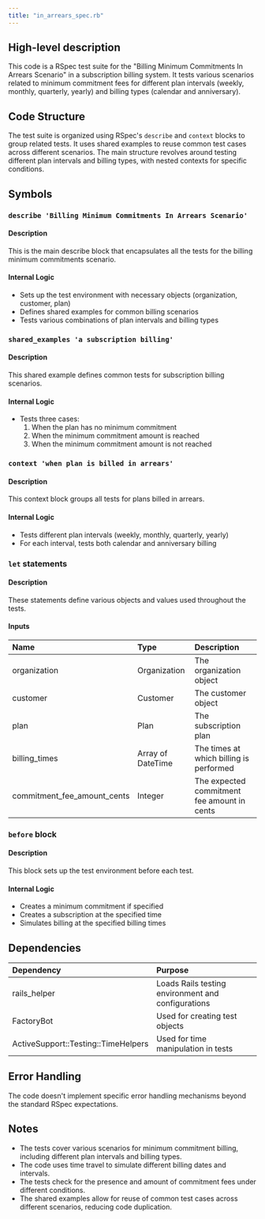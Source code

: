 ```yaml
---
title: "in_arrears_spec.rb"
---
```


## High-level description
This code is a RSpec test suite for the "Billing Minimum Commitments In Arrears Scenario" in a subscription billing system. It tests various scenarios related to minimum commitment fees for different plan intervals (weekly, monthly, quarterly, yearly) and billing types (calendar and anniversary).

## Code Structure
The test suite is organized using RSpec's `describe` and `context` blocks to group related tests. It uses shared examples to reuse common test cases across different scenarios. The main structure revolves around testing different plan intervals and billing types, with nested contexts for specific conditions.

## Symbols

### `describe 'Billing Minimum Commitments In Arrears Scenario'`
#### Description
This is the main describe block that encapsulates all the tests for the billing minimum commitments scenario.

#### Internal Logic
- Sets up the test environment with necessary objects (organization, customer, plan)
- Defines shared examples for common billing scenarios
- Tests various combinations of plan intervals and billing types

### `shared_examples 'a subscription billing'`
#### Description
This shared example defines common tests for subscription billing scenarios.

#### Internal Logic
- Tests three cases:
  1. When the plan has no minimum commitment
  2. When the minimum commitment amount is reached
  3. When the minimum commitment amount is not reached

### `context 'when plan is billed in arrears'`
#### Description
This context block groups all tests for plans billed in arrears.

#### Internal Logic
- Tests different plan intervals (weekly, monthly, quarterly, yearly)
- For each interval, tests both calendar and anniversary billing

### `let` statements
#### Description
These statements define various objects and values used throughout the tests.

#### Inputs
| Name | Type | Description |
|:-----|:-----|:------------|
| organization | Organization | The organization object |
| customer | Customer | The customer object |
| plan | Plan | The subscription plan |
| billing_times | Array of DateTime | The times at which billing is performed |
| commitment_fee_amount_cents | Integer | The expected commitment fee amount in cents |

### `before` block
#### Description
This block sets up the test environment before each test.

#### Internal Logic
- Creates a minimum commitment if specified
- Creates a subscription at the specified time
- Simulates billing at the specified billing times

## Dependencies
| Dependency | Purpose |
|:-----------|:--------|
| rails_helper | Loads Rails testing environment and configurations |
| FactoryBot | Used for creating test objects |
| ActiveSupport::Testing::TimeHelpers | Used for time manipulation in tests |

## Error Handling
The code doesn't implement specific error handling mechanisms beyond the standard RSpec expectations.

## Notes
- The tests cover various scenarios for minimum commitment billing, including different plan intervals and billing types.
- The code uses time travel to simulate different billing dates and intervals.
- The tests check for the presence and amount of commitment fees under different conditions.
- The shared examples allow for reuse of common test cases across different scenarios, reducing code duplication.